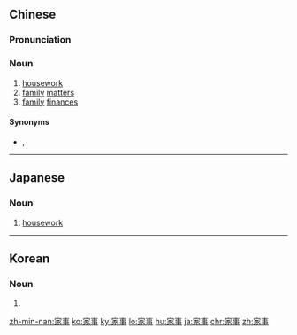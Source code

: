 ==Chinese==
{{zh-forms}}

===Pronunciation===
{{zh-pron
|m=jiāshì
|c=gaa1 si6
|mn=ka-sū
|cat=n
}}

===Noun===
{{zh-noun}}

# [[housework]]
# [[family]] [[matter]]s
# [[family]] [[finance]]s

====Synonyms====
* {{sense|housework}} {{zh-l|家務勞動}}, {{zh-l|家務}}

----

==Japanese==
{{ja-kanjitab|か|じ|yomi=on}}

===Noun===
{{ja-noun|かじ}}

# [[housework]]

----

==Korean==
{{ko-hanjatab}}

===Noun===
{{ko-noun|hj|hangeul=가사}}

# {{hanja form of|가사|[[housework]]}}

[[zh-min-nan:家事]]
[[ko:家事]]
[[ky:家事]]
[[lo:家事]]
[[hu:家事]]
[[ja:家事]]
[[chr:家事]]
[[zh:家事]]